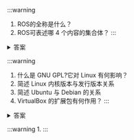 
<WordCount>

:::warning
1. ROS的全称是什么？
2. ROS可表述哪 4 个内容的集合体？
:::
<details>
    <summary>答案</summary>
    1. Robot Operating System
    2. Plumbing + Tools + Capabilities + Ecosystem
</details>


:::warning
1. 什么是 GNU GPL?它对 Linux 有何影响？
2. 简述 Linux 内核版本与发行版本关系
3. 简述 Ubuntu 与 Debian 的关系
4. VirtualBox 的扩展包有何作用？
:::

<details>
    <summary>答案</summary>
    1. GPL是"General Public License“的缩写，它是GNU使用最为广泛的一个协议条款，其精神是开放、自由，任何软件加上GPL授权之后，便拥有了使用它的四项特定自由：① 有自由按照自己的意愿运行该软件；② 有自由复制软件并将其送给朋友和同事；③有自由通过对源代码的完全控制而改进程序；④ 有自由发布改进的版本从而帮助社区建设
    2. linux内核安装完成后没有用户界面和软件，是提供硬件抽象层、硬盘以及文件系统控制的核心程序；而linux发行版是在内核的基础上加入了用户界面和各种软件的支持
    3. Ubuntu基于Debian开发，可简单认为Ubuntu是Debian的功能加强版
    4. 
</details>

:::warning
1. 
:::

</WordCount>